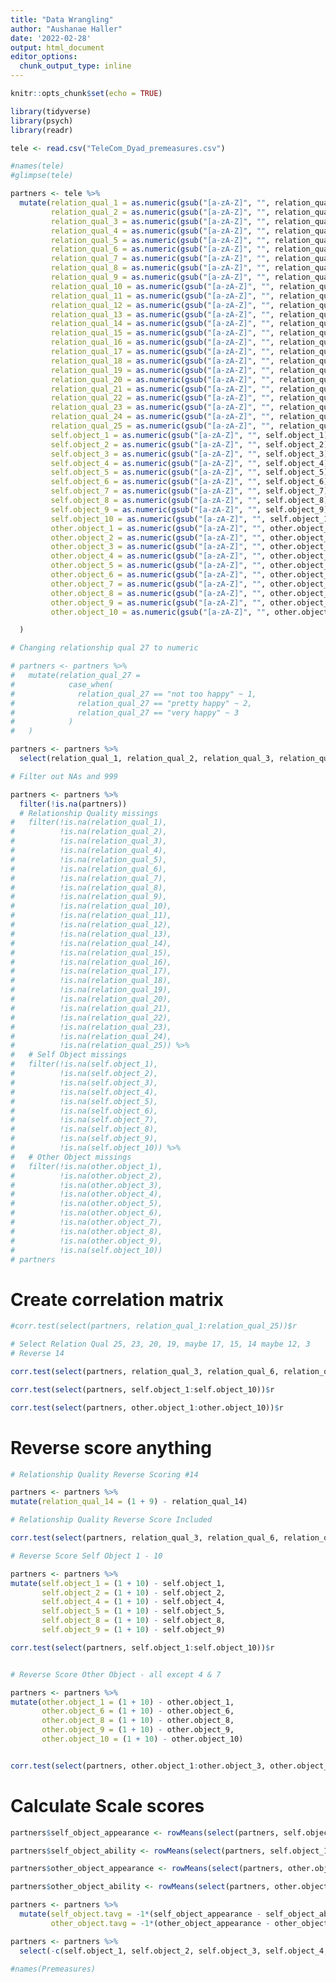 ```yaml
---
title: "Data Wrangling"
author: "Aushanae Haller"
date: '2022-02-28'
output: html_document
editor_options: 
  chunk_output_type: inline
---
```


```r
knitr::opts_chunk$set(echo = TRUE)
```

```r
library(tidyverse)
library(psych)
library(readr)
```

```r
tele <- read.csv("TeleCom_Dyad_premeasures.csv")

#names(tele)
#glimpse(tele)
```

```r
partners <- tele %>%
  mutate(relation_qual_1 = as.numeric(gsub("[a-zA-Z]", "", relation_qual_1)),
         relation_qual_2 = as.numeric(gsub("[a-zA-Z]", "", relation_qual_2)),
         relation_qual_3 = as.numeric(gsub("[a-zA-Z]", "", relation_qual_3)),
         relation_qual_4 = as.numeric(gsub("[a-zA-Z]", "", relation_qual_4)),
         relation_qual_5 = as.numeric(gsub("[a-zA-Z]", "", relation_qual_5)),
         relation_qual_6 = as.numeric(gsub("[a-zA-Z]", "", relation_qual_6)),
         relation_qual_7 = as.numeric(gsub("[a-zA-Z]", "", relation_qual_7)),
         relation_qual_8 = as.numeric(gsub("[a-zA-Z]", "", relation_qual_8)),
         relation_qual_9 = as.numeric(gsub("[a-zA-Z]", "", relation_qual_9)),
         relation_qual_10 = as.numeric(gsub("[a-zA-Z]", "", relation_qual_10)),
         relation_qual_11 = as.numeric(gsub("[a-zA-Z]", "", relation_qual_11)),
         relation_qual_12 = as.numeric(gsub("[a-zA-Z]", "", relation_qual_12)),
         relation_qual_13 = as.numeric(gsub("[a-zA-Z]", "", relation_qual_13)),
         relation_qual_14 = as.numeric(gsub("[a-zA-Z]", "", relation_qual_14)),
         relation_qual_15 = as.numeric(gsub("[a-zA-Z]", "", relation_qual_15)),
         relation_qual_16 = as.numeric(gsub("[a-zA-Z]", "", relation_qual_16)),
         relation_qual_17 = as.numeric(gsub("[a-zA-Z]", "", relation_qual_17)),
         relation_qual_18 = as.numeric(gsub("[a-zA-Z]", "", relation_qual_18)),
         relation_qual_19 = as.numeric(gsub("[a-zA-Z]", "", relation_qual_19)),
         relation_qual_20 = as.numeric(gsub("[a-zA-Z]", "", relation_qual_20)),
         relation_qual_21 = as.numeric(gsub("[a-zA-Z]", "", relation_qual_21)),
         relation_qual_22 = as.numeric(gsub("[a-zA-Z]", "", relation_qual_22)),
         relation_qual_23 = as.numeric(gsub("[a-zA-Z]", "", relation_qual_23)),
         relation_qual_24 = as.numeric(gsub("[a-zA-Z]", "", relation_qual_24)),
         relation_qual_25 = as.numeric(gsub("[a-zA-Z]", "", relation_qual_25)),
         self.object_1 = as.numeric(gsub("[a-zA-Z]", "", self.object_1)),
         self.object_2 = as.numeric(gsub("[a-zA-Z]", "", self.object_2)),
         self.object_3 = as.numeric(gsub("[a-zA-Z]", "", self.object_3)),
         self.object_4 = as.numeric(gsub("[a-zA-Z]", "", self.object_4)),
         self.object_5 = as.numeric(gsub("[a-zA-Z]", "", self.object_5)),
         self.object_6 = as.numeric(gsub("[a-zA-Z]", "", self.object_6)),
         self.object_7 = as.numeric(gsub("[a-zA-Z]", "", self.object_7)),
         self.object_8 = as.numeric(gsub("[a-zA-Z]", "", self.object_8)),
         self.object_9 = as.numeric(gsub("[a-zA-Z]", "", self.object_9)),
         self.object_10 = as.numeric(gsub("[a-zA-Z]", "", self.object_10)),
         other.object_1 = as.numeric(gsub("[a-zA-Z]", "", other.object_1)),
         other.object_2 = as.numeric(gsub("[a-zA-Z]", "", other.object_2)),
         other.object_3 = as.numeric(gsub("[a-zA-Z]", "", other.object_3)),
         other.object_4 = as.numeric(gsub("[a-zA-Z]", "", other.object_4)),
         other.object_5 = as.numeric(gsub("[a-zA-Z]", "", other.object_5)),
         other.object_6 = as.numeric(gsub("[a-zA-Z]", "", other.object_6)),
         other.object_7 = as.numeric(gsub("[a-zA-Z]", "", other.object_7)),
         other.object_8 = as.numeric(gsub("[a-zA-Z]", "", other.object_8)),
         other.object_9 = as.numeric(gsub("[a-zA-Z]", "", other.object_9)),
         other.object_10 = as.numeric(gsub("[a-zA-Z]", "", other.object_10))

  )

# Changing relationship qual 27 to numeric 

# partners <- partners %>%
#   mutate(relation_qual_27 =
#            case_when(
#              relation_qual_27 == "not too happy" ~ 1,
#              relation_qual_27 == "pretty happy" ~ 2,
#              relation_qual_27 == "very happy" ~ 3
#            )
#   )

```

```r
partners <- partners %>%
  select(relation_qual_1, relation_qual_2, relation_qual_3, relation_qual_4, relation_qual_5, relation_qual_6, relation_qual_7, relation_qual_8, relation_qual_9, relation_qual_10, relation_qual_11, relation_qual_12, relation_qual_13, relation_qual_14, relation_qual_15, relation_qual_16, relation_qual_17, relation_qual_18, relation_qual_19, relation_qual_20, relation_qual_21, relation_qual_22, relation_qual_23, relation_qual_24, relation_qual_25, self.object_1, self.object_2, self.object_3, self.object_4, self.object_5, self.object_6, self.object_7, self.object_8, self.object_9, self.object_10, other.object_1, other.object_2, other.object_3, other.object_4, other.object_5, other.object_6, other.object_7, other.object_8, other.object_9, other.object_10)

```

```r
# Filter out NAs and 999

partners <- partners %>% 
  filter(!is.na(partners))
  # Relationship Quality missings
#   filter(!is.na(relation_qual_1),
#          !is.na(relation_qual_2),
#          !is.na(relation_qual_3),
#          !is.na(relation_qual_4),
#          !is.na(relation_qual_5),
#          !is.na(relation_qual_6),
#          !is.na(relation_qual_7),
#          !is.na(relation_qual_8),
#          !is.na(relation_qual_9),
#          !is.na(relation_qual_10),
#          !is.na(relation_qual_11),
#          !is.na(relation_qual_12),
#          !is.na(relation_qual_13),
#          !is.na(relation_qual_14),
#          !is.na(relation_qual_15),
#          !is.na(relation_qual_16),
#          !is.na(relation_qual_17),
#          !is.na(relation_qual_18),
#          !is.na(relation_qual_19),
#          !is.na(relation_qual_20),
#          !is.na(relation_qual_21),
#          !is.na(relation_qual_22),
#          !is.na(relation_qual_23),
#          !is.na(relation_qual_24),
#          !is.na(relation_qual_25)) %>% 
#   # Self Object missings
#   filter(!is.na(self.object_1),
#          !is.na(self.object_2),
#          !is.na(self.object_3),
#          !is.na(self.object_4),
#          !is.na(self.object_5),
#          !is.na(self.object_6),
#          !is.na(self.object_7),
#          !is.na(self.object_8),
#          !is.na(self.object_9),
#          !is.na(self.object_10)) %>% 
#   # Other Object missings
#   filter(!is.na(other.object_1),
#          !is.na(other.object_2),
#          !is.na(other.object_3),
#          !is.na(other.object_4),
#          !is.na(other.object_5),
#          !is.na(other.object_6),
#          !is.na(other.object_7),
#          !is.na(other.object_8),
#          !is.na(other.object_9),
#          !is.na(self.object_10))
# partners
```

# Create correlation matrix

```r

#corr.test(select(partners, relation_qual_1:relation_qual_25))$r

# Select Relation Qual 25, 23, 20, 19, maybe 17, 15, 14 maybe 12, 3
# Reverse 14

corr.test(select(partners, relation_qual_3, relation_qual_6, relation_qual_12, relation_qual_14, relation_qual_15, relation_qual_17, relation_qual_19, relation_qual_20, relation_qual_23, relation_qual_25))$r

corr.test(select(partners, self.object_1:self.object_10))$r

corr.test(select(partners, other.object_1:other.object_10))$r

```

# Reverse score anything

```r
# Relationship Quality Reverse Scoring #14

partners <- partners %>%
mutate(relation_qual_14 = (1 + 9) - relation_qual_14)

```


```r
# Relationship Quality Reverse Score Included

corr.test(select(partners, relation_qual_3, relation_qual_6, relation_qual_12, relation_qual_14, relation_qual_15, relation_qual_17, relation_qual_19, relation_qual_20, relation_qual_23, relation_qual_25))$r
```

```r
# Reverse Score Self Object 1 - 10

partners <- partners %>%
mutate(self.object_1 = (1 + 10) - self.object_1, 
       self.object_2 = (1 + 10) - self.object_2, 
       self.object_4 = (1 + 10) - self.object_4, 
       self.object_5 = (1 + 10) - self.object_5, 
       self.object_8 = (1 + 10) - self.object_8, 
       self.object_9 = (1 + 10) - self.object_9)

corr.test(select(partners, self.object_1:self.object_10))$r



```

```r

# Reverse Score Other Object - all except 4 & 7 

partners <- partners %>%
mutate(other.object_1 = (1 + 10) - other.object_1,
       other.object_6 = (1 + 10) - other.object_6,
       other.object_8 = (1 + 10) - other.object_8, 
       other.object_9 = (1 + 10) - other.object_9, 
       other.object_10 = (1 + 10) - other.object_10)


corr.test(select(partners, other.object_1:other.object_3, other.object_5, other.object_6, other.object_8:other.object_10))$r

```


# Calculate Scale scores

```r
partners$self_object_appearance <- rowMeans(select(partners, self.object_3, self.object_5, self.object_6, self.object_8, self.object_10))

partners$self_object_ability <- rowMeans(select(partners, self.object_1, self.object_2, self.object_4, self.object_7, self.object_9))

partners$other_object_appearance <- rowMeans(select(partners, other.object_3, other.object_5, other.object_6, other.object_8, other.object_10 ))

partners$other_object_ability <- rowMeans(select(partners, other.object_1, other.object_2, other.object_4, other.object_7, other.object_9))

partners <- partners %>%
  mutate(self_object.tavg = -1*(self_object_appearance - self_object_ability),
         other_object.tavg = -1*(other_object_appearance - other_object_ability))

partners <- partners %>%
  select(-c(self.object_1, self.object_2, self.object_3, self.object_4, self.object_5, self.object_6, self.object_7, self.object_8, self.object_9, self.object_10, other.object_1, other.object_2, other.object_3, other.object_4, other.object_5, other.object_6, other.object_7, other.object_8, other.object_9, other.object_10 ))

#names(Premeasures)
```
